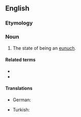 ==English==

===Etymology===
{{suffix|en|eunuch|ry}}

===Noun===
{{en-noun|-}}

# The state of being an [[eunuch]].

====Related terms====
* {{l|en|eunuch}}
* {{l|en|eunuchism}}

====Translations====
{{trans-top|state of being a eunuch}}
* German: {{t|de|Eunuchsein|n}}
{{trans-mid}}
* Turkish: {{t+|tr|hadımlık}}
{{trans-bottom}}